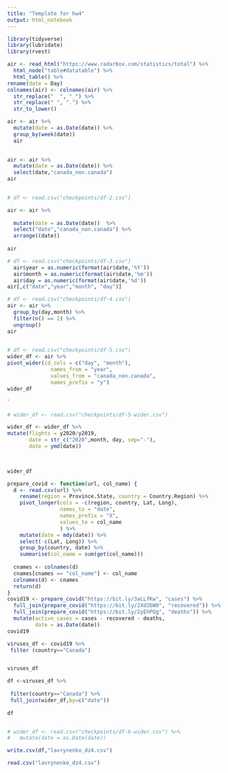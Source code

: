 ```yaml
---
title: "Template for hw4"
output: html_notebook
---
```



```r
library(tidyverse)
library(lubridate)
library(rvest)

```

```r
air <- read_html("https://www.radarbox.com/statistics/total") %>%
  html_node("table#datatable") %>%
  html_table() %>%
rename(date = Day)
colnames(air) <- colnames(air) %>%
  str_replace("  ", "_") %>%
  str_replace(" ", ".") %>%
  str_to_lower()
```

```r
air <- air %>%
  mutate(date = as.Date(date)) %>%
  group_by(week(date))
  air
  
```

```r

air <- air %>%
  mutate(date = as.Date(date)) %>%
  select(date,"canada_non.canada") 
air
  
```

```r
# df <- read.csv("checkpoints/df-2.csv")

air <- air %>%
              
  mutate(date = as.Date(date))  %>%
  select("date","canada_non.canada") %>%
  arrange((date))
 
air
```

```r
# df <- read.csv("checkpoints/df-3.csv")
  air$year = as.numeric(format(air$date,'%Y')) 
  air$month = as.numeric(format(air$date,'%m'))
  air$day = as.numeric(format(air$date,'%d'))
air[,c("date","year","month", "day")]

```

```r
# df <- read.csv("checkpoints/df-4.csv")
air <- air %>%
  group_by(day,month) %>%
  filter(n() == 2) %>%
  ungroup()
air
  
```

```r
# df <- read.csv("checkpoints/df-5.csv")
wider_df <- air %>% 
pivot_wider(id_cols = c("day", "month"),
              names_from = "year",
              values_from = "canada_non.canada",
              names_prefix = "y")
wider_df
```

`
```r
# wider_df <- read.csv("checkpoints/df-5-wider.csv")

wider_df <- wider_df %>% 
mutate(flights = y2020/y2019,
       date = str_c("2020",month, day, sep="-"),
       date = ymd(date))

 

wider_df

```

```r
prepare_covid <- function(url, col_name) {
  d <- read.csv(url) %>%
    rename(region = Province.State, country = Country.Region) %>%
    pivot_longer(cols = -c(region, country, Lat, Long),
                 names_to = "date",
                 names_prefix = "X",
                 values_to = col_name
                 ) %>%
    mutate(date = mdy(date)) %>%
    select(-c(Lat, Long)) %>%
    group_by(country, date) %>%
    summarise(col_name = sum(get(col_name)))
  
  cnames <- colnames(d)
  cnames[cnames == "col_name"] <- col_name
  colnames(d) <- cnames
  return(d)
}
covid19 <- prepare_covid("https://bit.ly/3aLLfKw", "cases") %>%
  full_join(prepare_covid("https://bit.ly/2XdZ6W0", "recovered")) %>%
  full_join(prepare_covid("https://bit.ly/2yEhPQg", "deaths")) %>%
  mutate(active_cases = cases - recovered - deaths,
         date = as.Date(date))
covid19
```

```r
viruses_df <- covid19 %>% 
 filter (country=="Canada") 


viruses_df 


```

```r
df <-viruses_df %>%
  
 filter(country=="Canada") %>%
 full_join(wider_df,by=c("date")) 
 
df



```

```r
# wider_df <- read.csv("checkpoints/df-6-wider.csv") %>%
#   mutate(date = as.Date(date))


```

```r
write.csv(df,"lavrynenko_dz4.csv")


```

```r
read.csv("lavrynenko_dz4.csv")
```

